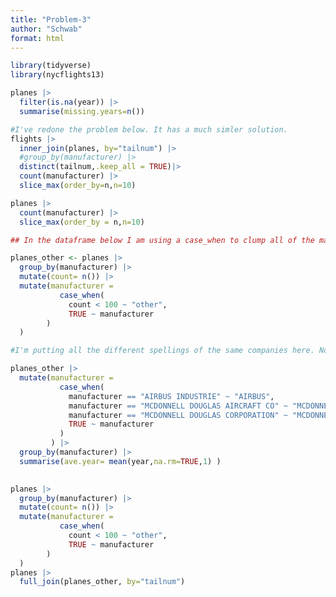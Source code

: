 ```yaml
---
title: "Problem-3"
author: "Schwab"
format: html
---
```


```r
library(tidyverse)
library(nycflights13)

```

```r
planes |>
  filter(is.na(year)) |>
  summarise(missing.years=n())
```

```r
#I've redone the problem below. It has a much simler solution. 
flights |>
  inner_join(planes, by="tailnum") |>
  #group_by(manufacturer) |>
  distinct(tailnum,.keep_all = TRUE)|>
  count(manufacturer) |>
  slice_max(order_by=n,n=10)
```

```r
planes |>
  count(manufacturer) |>
  slice_max(order_by = n,n=10)
```

```r
## In the dataframe below I am using a case_when to clump all of the manufacturers with counts less than 100 together in other. 

planes_other <- planes |>
  group_by(manufacturer) |>
  mutate(count= n()) |>
  mutate(manufacturer = 
           case_when(
             count < 100 ~ "other",
             TRUE ~ manufacturer
        )
  )

#I'm putting all the different spellings of the same companies here. No joins are needed for this problem. These two data frames can be put together. 

planes_other |>
  mutate(manufacturer = 
           case_when(
             manufacturer == "AIRBUS INDUSTRIE" ~ "AIRBUS",
             manufacturer == "MCDONNELL DOUGLAS AIRCRAFT CO" ~ "MCDONNELL DOUGLAS",
             manufacturer == "MCDONNELL DOUGLAS CORPORATION" ~ "MCDONNELL DOUGLAS",
             TRUE ~ manufacturer
           )
         ) |>
  group_by(manufacturer) |>
  summarise(ave.year= mean(year,na.rm=TRUE,1) )
  

```

```r
planes |>
  group_by(manufacturer) |>
  mutate(count= n()) |>
  mutate(manufacturer = 
           case_when(
             count < 100 ~ "other",
             TRUE ~ manufacturer
        )
  )
planes |>
  full_join(planes_other, by="tailnum")
```